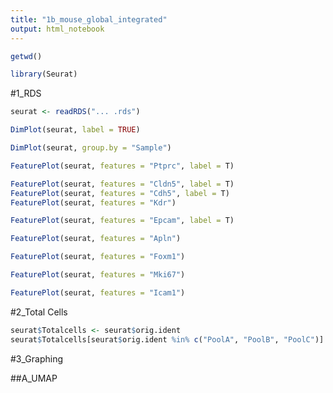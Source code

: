 ```yaml
---
title: "1b_mouse_global_integrated"
output: html_notebook
---
```


```r
getwd()
```


```r
library(Seurat)
```

#1_RDS

```r
seurat <- readRDS("... .rds")
```

```r
DimPlot(seurat, label = TRUE)
```

```r
DimPlot(seurat, group.by = "Sample")
```

```r
FeaturePlot(seurat, features = "Ptprc", label = T)
```

```r
FeaturePlot(seurat, features = "Cldn5", label = T)
FeaturePlot(seurat, features = "Cdh5", label = T)
FeaturePlot(seurat, features = "Kdr")
```

```r
FeaturePlot(seurat, features = "Epcam", label = T)
```

```r
FeaturePlot(seurat, features = "Apln")
```

```r
FeaturePlot(seurat, features = "Foxm1")
```

```r
FeaturePlot(seurat, features = "Mki67")
```

```r
FeaturePlot(seurat, features = "Icam1")
```



#2_Total Cells

```r
seurat$Totalcells <- seurat$orig.ident
seurat$Totalcells[seurat$orig.ident %in% c("PoolA", "PoolB", "PoolC")] <- "Cells"
```

#3_Graphing 

##A_UMAP

















